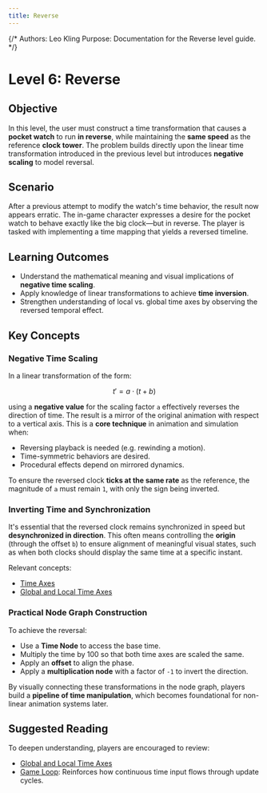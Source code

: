 ```yaml
---
title: Reverse
---
```


{/*
Authors: Leo Kling
Purpose: Documentation for the Reverse level guide.
*/}

# Level 6: Reverse

## Objective

In this level, the user must construct a time transformation that causes a **pocket watch** to run **in reverse**, while maintaining the **same speed** as the reference **clock tower**. The problem builds directly upon the linear time transformation introduced in the previous level but introduces **negative scaling** to model reversal.

## Scenario

After a previous attempt to modify the watch's time behavior, the result now appears erratic. The in-game character expresses a desire for the pocket watch to behave exactly like the big clock—but in reverse. The player is tasked with implementing a time mapping that yields a reversed timeline.

## Learning Outcomes

- Understand the mathematical meaning and visual implications of **negative time scaling**.
- Apply knowledge of linear transformations to achieve **time inversion**.
- Strengthen understanding of local vs. global time axes by observing the reversed temporal effect.

## Key Concepts

### Negative Time Scaling

In a linear transformation of the form:

$$
t' = a \cdot (t + b)
$$

using a **negative value** for the scaling factor `a` effectively reverses the direction of time. The result is a mirror of the original animation with respect to a vertical axis. This is a **core technique** in animation and simulation when:

- Reversing playback is needed (e.g. rewinding a motion).
- Time-symmetric behaviors are desired.
- Procedural effects depend on mirrored dynamics.

To ensure the reversed clock **ticks at the same rate** as the reference, the magnitude of `a` must remain `1`, with only the sign being inverted.

### Inverting Time and Synchronization

It's essential that the reversed clock remains synchronized in speed but **desynchronized in direction**. This often means controlling the **origin** (through the offset `b`) to ensure alignment of meaningful visual states, such as when both clocks should display the same time at a specific instant.

Relevant concepts:

- [Time Axes](/docs/time-and-game-loop/time-axes)
- [Global and Local Time Axes](/docs/time-and-game-loop/global-and-local-time-axes)

### Practical Node Graph Construction

To achieve the reversal:

- Use a **Time Node** to access the base time.
- Multiply the time by 100 so that both time axes are scaled the same.
- Apply an **offset** to align the phase.
- Apply a **multiplication node** with a factor of `-1` to invert the direction.

By visually connecting these transformations in the node graph, players build a **pipeline of time manipulation**, which becomes foundational for non-linear animation systems later.

## Suggested Reading

To deepen understanding, players are encouraged to review:

- [Global and Local Time Axes](/docs/time-and-game-loop/global-and-local-time-axes)
- [Game Loop](/docs/time-and-game-loop/game-loop): Reinforces how continuous time input flows through update cycles.
